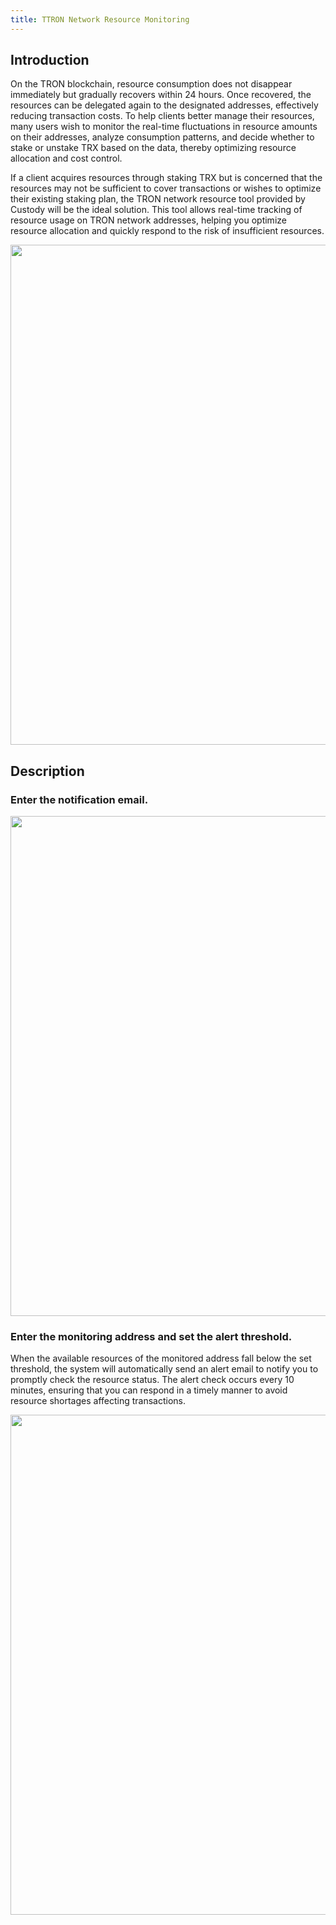 ```yaml
---
title: TTRON Network Resource Monitoring
---
```


  
## Introduction

On the TRON blockchain, resource consumption does not disappear immediately but gradually recovers within 24 hours. Once recovered, the resources can be delegated again to the designated addresses, effectively reducing transaction costs. To help clients better manage their resources, many users wish to monitor the real-time fluctuations in resource amounts on their addresses, analyze consumption patterns, and decide whether to stake or unstake TRX based on the data, thereby optimizing resource allocation and cost control.


If a client acquires resources through staking TRX but is concerned that the resources may not be sufficient to cover transactions or wishes to optimize their existing staking plan, the TRON network resource tool provided by Custody will be the ideal solution. This tool allows real-time tracking of resource usage on TRON network addresses, helping you optimize resource allocation and quickly respond to the risk of insufficient resources.
 <div className="w-full flex items-center justify-center">
      <img src="/images/help-center/monitorEN1 10.38.44.png" width="800"/>
  </div>

  
  
## Description
  
  ### Enter the notification email.
  <div className="w-full flex items-center justify-center">
      <img src="/images/help-center/monitorEN2.png" width="800"/>
  </div>
  
  
  ### Enter the monitoring address and set the alert threshold.

  When the available resources of the monitored address fall below the set threshold, the system will automatically send an alert email to notify you to promptly check the resource status. The alert check occurs every 10 minutes, ensuring that you can respond in a timely manner to avoid resource shortages affecting transactions.
  
  <div className="w-full flex items-center justify-center">
      <img src="/images/help-center/monitorEN3 10.38.45.png" width="800"/>
  </div>
  
  
  
